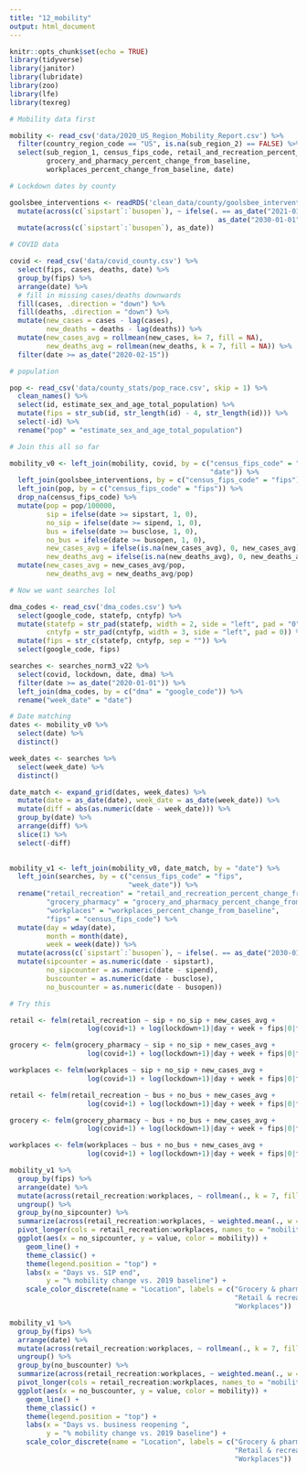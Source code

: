 ```yaml
---
title: "12_mobility"
output: html_document
---
```


```r
knitr::opts_chunk$set(echo = TRUE)
library(tidyverse)
library(janitor)
library(lubridate)
library(zoo)
library(lfe)
library(texreg)
```


```r
# Mobility data first

mobility <- read_csv('data/2020_US_Region_Mobility_Report.csv') %>% 
  filter(country_region_code == "US", is.na(sub_region_2) == FALSE) %>% 
  select(sub_region_1, census_fips_code, retail_and_recreation_percent_change_from_baseline,
         grocery_and_pharmacy_percent_change_from_baseline,
         workplaces_percent_change_from_baseline, date)

```

```r
# Lockdown dates by county

goolsbee_interventions <- readRDS('clean_data/county/goolsbee_interventions.rds') %>%
  mutate(across(c(`sipstart`:`busopen`), ~ ifelse(. == as_date("2021-01-01"),
                                                   as_date("2030-01-01"), .))) %>%
  mutate(across(c(`sipstart`:`busopen`), as_date))
```

```r
# COVID data

covid <- read_csv('data/covid_county.csv') %>% 
  select(fips, cases, deaths, date) %>% 
  group_by(fips) %>% 
  arrange(date) %>% 
  # fill in missing cases/deaths downwards
  fill(cases, .direction = "down") %>% 
  fill(deaths, .direction = "down") %>% 
  mutate(new_cases = cases - lag(cases),
         new_deaths = deaths - lag(deaths)) %>% 
  mutate(new_cases_avg = rollmean(new_cases, k= 7, fill = NA),
         new_deaths_avg = rollmean(new_deaths, k = 7, fill = NA)) %>% 
  filter(date >= as_date("2020-02-15"))

# population

pop <- read_csv('data/county_stats/pop_race.csv', skip = 1) %>% 
  clean_names() %>%
  select(id, estimate_sex_and_age_total_population) %>%
  mutate(fips = str_sub(id, str_length(id) - 4, str_length(id))) %>%
  select(-id) %>% 
  rename("pop" = "estimate_sex_and_age_total_population")
```


```r
# Join this all so far

mobility_v0 <- left_join(mobility, covid, by = c("census_fips_code" = "fips",
                                                 "date")) %>% 
  left_join(goolsbee_interventions, by = c("census_fips_code" = "fips")) %>% 
  left_join(pop, by = c("census_fips_code" = "fips")) %>% 
  drop_na(census_fips_code) %>% 
  mutate(pop = pop/100000,
         sip = ifelse(date >= sipstart, 1, 0),
         no_sip = ifelse(date >= sipend, 1, 0),
         bus = ifelse(date >= busclose, 1, 0),
         no_bus = ifelse(date >= busopen, 1, 0),
         new_cases_avg = ifelse(is.na(new_cases_avg), 0, new_cases_avg),
         new_deaths_avg = ifelse(is.na(new_deaths_avg), 0, new_deaths_avg)) %>% 
  mutate(new_cases_avg = new_cases_avg/pop,
         new_deaths_avg = new_deaths_avg/pop)
```


```r
# Now we want searches lol

dma_codes <- read_csv('dma_codes.csv') %>%
  select(google_code, statefp, cntyfp) %>%
  mutate(statefp = str_pad(statefp, width = 2, side = "left", pad = "0"),
         cntyfp = str_pad(cntyfp, width = 3, side = "left", pad = 0)) %>%
  mutate(fips = str_c(statefp, cntyfp, sep = "")) %>%
  select(google_code, fips)

searches <- searches_norm3_v22 %>% 
  select(covid, lockdown, date, dma) %>% 
  filter(date >= as_date("2020-01-01")) %>% 
  left_join(dma_codes, by = c("dma" = "google_code")) %>% 
  rename("week_date" = "date")
```


```r
# Date matching
dates <- mobility_v0 %>% 
  select(date) %>% 
  distinct()

week_dates <- searches %>% 
  select(week_date) %>% 
  distinct()

date_match <- expand_grid(dates, week_dates) %>% 
  mutate(date = as_date(date), week_date = as_date(week_date)) %>% 
  mutate(diff = abs(as.numeric(date - week_date))) %>% 
  group_by(date) %>% 
  arrange(diff) %>% 
  slice(1) %>% 
  select(-diff)
  

mobility_v1 <- left_join(mobility_v0, date_match, by = "date") %>% 
  left_join(searches, by = c("census_fips_code" = "fips",
                             "week_date")) %>% 
  rename("retail_recreation" = "retail_and_recreation_percent_change_from_baseline",
         "grocery_pharmacy" = "grocery_and_pharmacy_percent_change_from_baseline",
         "workplaces" = "workplaces_percent_change_from_baseline",
         "fips" = "census_fips_code") %>% 
  mutate(day = wday(date),
         month = month(date),
         week = week(date)) %>% 
  mutate(across(c(`sipstart`:`busopen`), ~ ifelse(. == as_date("2030-01-01"), NA, .))) %>% 
  mutate(sipcounter = as.numeric(date - sipstart),
         no_sipcounter = as.numeric(date - sipend),
         buscounter = as.numeric(date - busclose),
         no_buscounter = as.numeric(date - busopen))
```


```r
# Try this

retail <- felm(retail_recreation ~ sip + no_sip + new_cases_avg + 
                   log(covid+1) + log(lockdown+1)|day + week + fips|0|fips, data = mobility_v1)

grocery <- felm(grocery_pharmacy ~ sip + no_sip + new_cases_avg + 
                   log(covid+1) + log(lockdown+1)|day + week + fips|0|fips, data = mobility_v1)

workplaces <- felm(workplaces ~ sip + no_sip + new_cases_avg + 
                   log(covid+1) + log(lockdown+1)|day + week + fips|0|fips, data = mobility_v1)
```

```r
retail <- felm(retail_recreation ~ bus + no_bus + new_cases_avg + 
                   log(covid+1) + log(lockdown+1)|day + week + fips|0|fips, data = mobility_v1)

grocery <- felm(grocery_pharmacy ~ bus + no_bus + new_cases_avg + 
                   log(covid+1) + log(lockdown+1)|day + week + fips|0|fips, data = mobility_v1)

workplaces <- felm(workplaces ~ bus + no_bus + new_cases_avg + 
                   log(covid+1) + log(lockdown+1)|day + week + fips|0|fips, data = mobility_v1)
```

```r
mobility_v1 %>% 
  group_by(fips) %>% 
  arrange(date) %>% 
  mutate(across(retail_recreation:workplaces, ~ rollmean(., k = 7, fill = NA))) %>% 
  ungroup() %>% 
  group_by(no_sipcounter) %>% 
  summarize(across(retail_recreation:workplaces, ~ weighted.mean(., w = pop, na.rm = TRUE))) %>% 
  pivot_longer(cols = retail_recreation:workplaces, names_to = "mobility", values_to = "value") %>% 
  ggplot(aes(x = no_sipcounter, y = value, color = mobility)) + 
    geom_line() + 
    theme_classic() + 
    theme(legend.position = "top") + 
    labs(x = "Days vs. SIP end",
         y = "% mobility change vs. 2019 baseline") + 
    scale_color_discrete(name = "Location", labels = c("Grocery & pharmacy",
                                                       "Retail & recreation",
                                                       "Workplaces"))

mobility_v1 %>% 
  group_by(fips) %>% 
  arrange(date) %>% 
  mutate(across(retail_recreation:workplaces, ~ rollmean(., k = 7, fill = NA))) %>% 
  ungroup() %>% 
  group_by(no_buscounter) %>% 
  summarize(across(retail_recreation:workplaces, ~ weighted.mean(., w = pop, na.rm = TRUE))) %>% 
  pivot_longer(cols = retail_recreation:workplaces, names_to = "mobility", values_to = "value") %>% 
  ggplot(aes(x = no_buscounter, y = value, color = mobility)) + 
    geom_line() + 
    theme_classic() + 
    theme(legend.position = "top") + 
    labs(x = "Days vs. business reopening ",
         y = "% mobility change vs. 2019 baseline") + 
    scale_color_discrete(name = "Location", labels = c("Grocery & pharmacy",
                                                       "Retail & recreation",
                                                       "Workplaces"))
  
  
```

